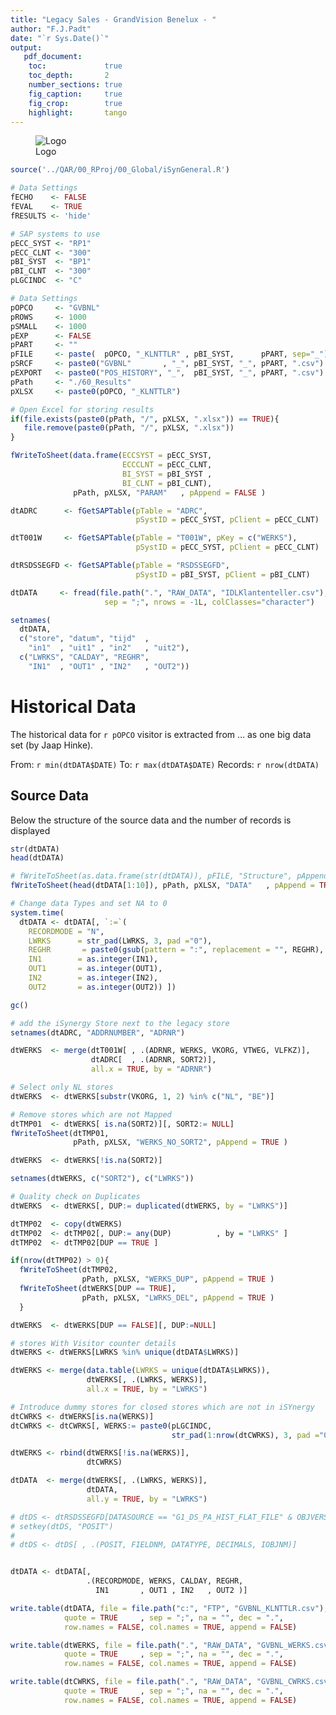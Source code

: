 ```yaml
---
title: "Legacy Sales - GrandVision Benelux - "
author: "F.J.Padt"
date: "`r Sys.Date()`"
output: 
   pdf_document:
    toc:             true
    toc_depth:       2
    number_sections: true
    fig_caption:     true
    fig_crop:        true
    highlight:       tango    
---
```


\newpage
![Logo](http://www.grandvision.com/img/logoGV.png) 

```r

source('../QAR/00_RProj/00_Global/iSynGeneral.R')

# Data Settings
fECHO    <- FALSE
fEVAL    <- TRUE
fRESULTS <- 'hide' 

# SAP systems to use
pECC_SYST <- "RP1"
pECC_CLNT <- "300"
pBI_SYST  <- "BP1" 
pBI_CLNT  <- "300"
pLGCINDC  <- "C"

# Data Settings
pOPCO     <- "GVBNL"
pROWS     <- 1000
pSMALL    <- 1000
pEXP      <- FALSE
pPART     <- ""
pFILE     <- paste(  pOPCO, "_KLNTTLR" , pBI_SYST,      pPART, sep="_") 
pSRCF     <- paste0("GVBNL"       , "_", pBI_SYST, "_", pPART, ".csv")
pEXPORT   <- paste0("POS_HISTORY", "_",  pBI_SYST, "_", pPART, ".csv") 
pPath     <- "./60_Results" 
pXLSX     <- paste0(pOPCO, "_KLNTTLR") 

# Open Excel for storing results
if(file.exists(paste0(pPath, "/", pXLSX, ".xlsx")) == TRUE){
   file.remove(paste0(pPath, "/", pXLSX, ".xlsx"))
}

fWriteToSheet(data.frame(ECCSYST = pECC_SYST, 
                         ECCCLNT = pECC_CLNT,
                         BI_SYST = pBI_SYST ,
                         BI_CLNT = pBI_CLNT), 
              pPath, pXLSX, "PARAM"   , pAppend = FALSE )
```


```r

dtADRC      <- fGetSAPTable(pTable = "ADRC", 
                            pSystID = pECC_SYST, pClient = pECC_CLNT)

dtT001W     <- fGetSAPTable(pTable = "T001W", pKey = c("WERKS"),
                            pSystID = pECC_SYST, pClient = pECC_CLNT)

dtRSDSSEGFD <- fGetSAPTable(pTable = "RSDSSEGFD", 
                            pSystID = pBI_SYST, pClient = pBI_CLNT)

dtDATA     <- fread(file.path(".", "RAW_DATA", "IDLKlantenteller.csv"),  
                     sep = ";", nrows = -1L, colClasses="character") 

setnames(
  dtDATA,
  c("store", "datum", "tijd"  ,
    "in1"  , "uit1" , "in2"   , "uit2"),
  c("LWRKS", "CALDAY", "REGHR", 
    "IN1"  , "OUT1" , "IN2"   , "OUT2"))


```

# Historical Data #

The historical data for `r pOPCO` visitor is extracted from ...
as one big data set (by Jaap Hinke). 


From:    `r min(dtDATA$DATE)` 
To:      `r max(dtDATA$DATE)`
Records: `r nrow(dtDATA)`

## Source Data 

Below the structure of the source data and the number of records is displayed

```r

str(dtDATA)
head(dtDATA)

# fWriteToSheet(as.data.frame(str(dtDATA)), pFILE, "Structure", pAppend = TRUE)
fWriteToSheet(head(dtDATA[1:10]), pPath, pXLSX, "DATA"   , pAppend = TRUE)
```

```r
# Change data Types and set NA to 0
system.time(
  dtDATA <- dtDATA[, `:=`(
    RECORDMODE = "N",
    LWRKS      = str_pad(LWRKS, 3, pad ="0"),
    REGHR       = paste0(gsub(pattern = ":", replacement = "", REGHR), "00"),
    IN1        = as.integer(IN1),
    OUT1       = as.integer(OUT1),
    IN2        = as.integer(IN2),
    OUT2       = as.integer(OUT2)) ])

gc()
```

```r
# add the iSynergy Store next to the legacy store
setnames(dtADRC, "ADDRNUMBER", "ADRNR")

dtWERKS  <- merge(dtT001W[ , .(ADRNR, WERKS, VKORG, VTWEG, VLFKZ)], 
                  dtADRC[  , .(ADRNR, SORT2)],
                  all.x = TRUE, by = "ADRNR")

# Select only NL stores
dtWERKS  <- dtWERKS[substr(VKORG, 1, 2) %in% c("NL", "BE")]

# Remove stores which are not Mapped
dtTMP01  <- dtWERKS[ is.na(SORT2)][, SORT2:= NULL]
fWriteToSheet(dtTMP01, 
              pPath, pXLSX, "WERKS_NO_SORT2", pAppend = TRUE )

dtWERKS  <- dtWERKS[!is.na(SORT2)] 

setnames(dtWERKS, c("SORT2"), c("LWRKS"))

# Quality check on Duplicates
dtWERKS  <- dtWERKS[, DUP:= duplicated(dtWERKS, by = "LWRKS")]

dtTMP02  <- copy(dtWERKS)
dtTMP02  <- dtTMP02[, DUP:= any(DUP)          , by = "LWRKS" ]
dtTMP02  <- dtTMP02[DUP == TRUE ]

if(nrow(dtTMP02) > 0){
  fWriteToSheet(dtTMP02, 
                pPath, pXLSX, "WERKS_DUP", pAppend = TRUE )
  fWriteToSheet(dtWERKS[DUP == TRUE], 
                pPath, pXLSX, "LWRKS_DEL", pAppend = TRUE )
  }

dtWERKS  <- dtWERKS[DUP == FALSE][, DUP:=NULL]

# stores With Visitor counter details
dtWERKS <- dtWERKS[LWRKS %in% unique(dtDATA$LWRKS)]

dtWERKS <- merge(data.table(LWRKS = unique(dtDATA$LWRKS)),
                 dtWERKS[, .(LWRKS, WERKS)],
                 all.x = TRUE, by = "LWRKS")

# Introduce dummy stores for closed stores which are not in iSYnergy
dtCWRKS <- dtWERKS[is.na(WERKS)]
dtCWRKS <- dtCWRKS[, WERKS:= paste0(pLGCINDC, 
                                    str_pad(1:nrow(dtCWRKS), 3, pad ="0"))]

dtWERKS <- rbind(dtWERKS[!is.na(WERKS)],
                 dtCWRKS)

dtDATA  <- merge(dtWERKS[, .(LWRKS, WERKS)], 
                 dtDATA, 
                 all.y = TRUE, by = "LWRKS")

```


```r

# dtDS <- dtRSDSSEGFD[DATASOURCE == "G1_DS_PA_HIST_FLAT_FILE" & OBJVERS == "A"]
# setkey(dtDS, "POSIT")
# 
# dtDS <- dtDS[ , .(POSIT, FIELDNM, DATATYPE, DECIMALS, IOBJNM)]


dtDATA <- dtDATA[,
                 .(RECORDMODE, WERKS, CALDAY, REGHR,
                   IN1       , OUT1 , IN2   , OUT2 )]

write.table(dtDATA, file = file.path("c:", "FTP", "GVBNL_KLNTTLR.csv"),
            quote = TRUE     , sep = ";", na = "", dec = ".",             
            row.names = FALSE, col.names = TRUE, append = FALSE)

write.table(dtWERKS, file = file.path(".", "RAW_DATA", "GVBNL_WERKS.csv"),
            quote = TRUE     , sep = ";", na = "", dec = ".",             
            row.names = FALSE, col.names = TRUE, append = FALSE)

write.table(dtCWRKS, file = file.path(".", "RAW_DATA", "GVBNL_CWRKS.csv"),
            quote = TRUE     , sep = ";", na = "", dec = ".",             
            row.names = FALSE, col.names = TRUE, append = FALSE)
```